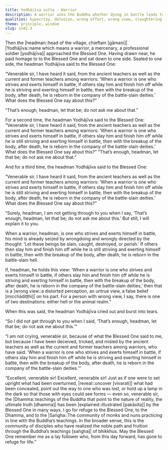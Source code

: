 ```yaml
---
title: Yodhājīva sutta - Warrior
description: A warrior asks the Buddha whether dying in battle leads to rebirth among heroic deities, as taught in warrior tradition. After initially refusing to respond, the Buddha explains that a mind driven by violent intent leads not to heaven but to hell. Even holding such a belief is itself wrong view, resulting in rebirth in hell or the animal realm.
qualities: hypocrisy, delusion, wrong effort, wrong view, slaughtering
theme: principle, wisdom
slug: sn42.3
---
```


Then the |headman::head of the village, chieftain [gāmaṇi]| |Yodhājīva::name which means a warrior, a mercenary, a professional soldier [yodhājīva]| approached the Blessed One. Having drawn near, he paid homage to to the Blessed One and sat down to one side. Seated to one side, the headman Yodhājīva said to the Blessed One:

“Venerable sir, I have heard it said, from the ancient teachers as well as the current and former teachers among warriors: ‘When a warrior is one who strives and exerts himself in battle, if others slay him and finish him off while he is striving and exerting himself in battle, then with the breakup of the body, after death, he is reborn in the company of the battle-slain deities.’ What does the Blessed One say about this?”

“That’s enough, headman, let that be; do not ask me about that.”

For a second time, <collapse>the headman Yodhājīva said to the Blessed One: “Venerable sir, I have heard it said, from the ancient teachers as well as the current and former teachers among warriors: ‘When a warrior is one who strives and exerts himself in battle, if others slay him and finish him off while he is still striving and exerting himself in battle, then with the breakup of the body, after death, he is reborn in the company of the battle-slain deities.’ What does the Blessed One say about this?” “That’s enough, headman, let that be; do not ask me about that.”</collapse>

And for a third time, the headman Yodhājīva said to the Blessed One:

“Venerable sir, I have heard it said, from the ancient teachers as well as the current and former teachers among warriors: ‘When a warrior is one who strives and exerts himself in battle, if others slay him and finish him off while he is still striving and exerting himself in battle, then with the breakup of the body, after death, he is reborn in the company of the battle-slain deities.’ What does the Blessed One say about this?”

“Surely, headman, I am not getting through to you when I say, ‘That’s enough, headman, let that be; do not ask me about this.’ But still, I will explain it to you.

When a warrior, headman, is one who strives and exerts himself in battle, his mind is already seized by wrongdoing and wrongly directed by the thought: ‘Let these beings be slain, caught, destroyed, or perish.’ If others then slay him and finish him off while he is still striving and exerting himself in battle, then with the breakup of the body, after death, he is reborn in the battle-slain hell.

If, headman, he holds this view: ‘When a warrior is one who strives and exerts himself in battle, if others slay him and finish him off while he is striving and exerting himself in battle, then with the breakup of the body, after death, he is reborn in the company of the battle-slain deities,’ then that is a |wrong view::a distorted perception, an untrue view, a false belief [micchādiṭṭhi]| on his part. For a person with wrong view, I say, there is one of two destinations: either hell or the animal realm.”

When this was said, the headman Yodhājīva cried out and burst into tears.

“So I did not get through to you when I said, ‘That’s enough, headman, let that be; do not ask me about this.’”

“I am not crying, venerable sir, because of what the Blessed One said to me, but because I have been deceived, tricked, and misled by the ancient teachers as well as the current and former teachers among warriors, who have said: ‘When a warrior is one who strives and exerts himself in battle, if others slay him and finish him off while he is striving and exerting himself in battle, then with the breakup of the body, after death, he is reborn in the company of the battle-slain deities.’”

“Excellent, venerable sir! <collapse>Excellent, venerable sir! Just as if one were to set upright what had been overturned, |reveal::uncover [vivarati]| what had been concealed, point out the way to one who was lost, or hold up a lamp in the dark so that those with eyes could see forms — even so, venerable sir, the |Dhamma::teachings of the Buddha that point to the nature of reality, the ultimate truth [dhamma]| has been |explained::illustrated [pakāsita]| by the Blessed One in many ways. I go for refuge to the Blessed One, to the Dhamma, and to the |Saṅgha::The community of monks and nuns practicing in line with the Buddha’s teachings. In the broader sense, this is the community of disciples who have realized the noble path and fruition through the Buddha’s teachings [saṅgha]| of bhikkhus.</collapse> May the Blessed One remember me as a lay follower who, from this day forward, has gone to refuge for life.”